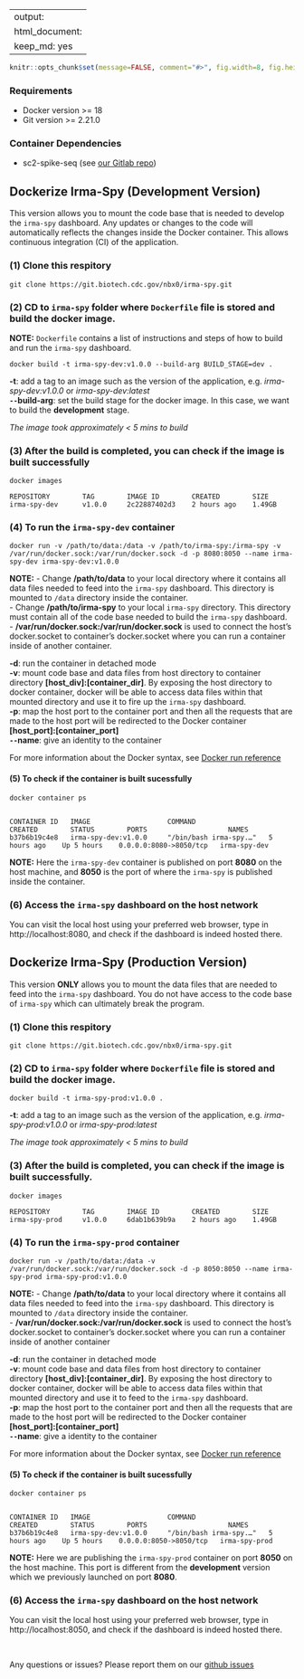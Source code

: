 
---
output:
  html_document:
      keep_md: yes
---

<!-- README.md is generated from README.Rmd. Please edit that file -->

```{r setup, include=FALSE, echo=FALSE, message=FALSE, warning=FALSE}
knitr::opts_chunk$set(message=FALSE, comment="#>", fig.width=8, fig.height=8, fig.align="center")
```

### Requirements

- Docker version >= 18
- Git version >= 2.21.0

### Container Dependencies
 - sc2-spike-seq (see [our Gitlab repo ](https://github.com/nbx0/SC2-spike-seq))

## Dockerize Irma-Spy (Development Version)

This version allows you to mount the code base that is needed to develop the `irma-spy` dashboard. Any updates or changes to the code will automatically reflects the changes inside the Docker container. This allows continuous integration (CI) of the application.


### (1) Clone this respitory

```
git clone https://git.biotech.cdc.gov/nbx0/irma-spy.git
``` 

### (2) CD to `irma-spy` folder where `Dockerfile` file is stored and build the docker image. 

__NOTE:__ `Dockerfile` contains a list of instructions and steps of how to build and run the `irma-spy` dashboard.

```
docker build -t irma-spy-dev:v1.0.0 --build-arg BUILD_STAGE=dev .
```

**-t**: add a tag to an image such as the version of the application, e.g. *irma-spy-dev:v1.0.0* or *irma-spy-dev:latest* <br>
**`--`build-arg**: set the build stage for the docker image. In this case, we want to build the **development** stage. <br>

_The image took approximately < 5 mins to build_

### (3) After the build is completed, you can check if the image is built successfully

```
docker images

REPOSITORY        TAG        IMAGE ID        CREATED        SIZE
irma-spy-dev      v1.0.0     2c22887402d3    2 hours ago    1.49GB
```

### (4) To run the `irma-spy-dev` container

```    
docker run -v /path/to/data:/data -v /path/to/irma-spy:/irma-spy -v /var/run/docker.sock:/var/run/docker.sock -d -p 8080:8050 --name irma-spy-dev irma-spy-dev:v1.0.0 
```

**NOTE:** 
- Change __/path/to/data__ to your local directory where it contains all data files needed to feed into the `irma-spy` dashboard. This directory is mounted to `/data` directory inside the container. <br>
- Change __/path/to/irma-spy__ to your local `irma-spy` directory. This directory must contain all of the code base needed to build the `irma-spy` dashboard. <br>
- **/var/run/docker.sock:/var/run/docker.sock** is used to connect the host's docker.socket to container's docker.socket where you can run a container inside of another container. <br>

**-d**: run the container in detached mode <br>
**-v**: mount code base and data files from host directory to container directory **[host_div]:[container_dir]**. By exposing the host directory to docker container, docker will be able to access data files within that mounted directory and use it to fire up the `irma-spy` dashboard.  <br>
**-p**: map the host port to the container port and then all the requests that are made to the host port will be redirected to the Docker container **[host_port]:[container_port]** <br>
**`--`name**: give an identity to the container <br>

For more information about the Docker syntax, see [Docker run reference](https://docs.docker.com/engine/reference/run/)

#### (5) To check if the container is built sucessfully

```
docker container ps


CONTAINER ID   IMAGE                   COMMAND                  CREATED        STATUS        PORTS                    NAMES
b37b6b19c4e8   irma-spy-dev:v1.0.0     "/bin/bash irma-spy.…"   5 hours ago    Up 5 hours    0.0.0.0:8080->8050/tcp   irma-spy-dev

```

**NOTE:** Here the `irma-spy-dev` container is published on port **8080** on the host machine, and **8050** is the port of where the `irma-spy` is published inside the container.

### (6) Access the `irma-spy` dashboard on the host network

You can visit the local host using your preferred web browser, type in http://localhost:8080, and check if the dashboard is indeed hosted there.


## Dockerize Irma-Spy (Production Version)

This version **ONLY** allows you to mount the data files that are needed to feed into the `irma-spy` dashboard. You do not have access to the code base of `irma-spy` which can ultimately break the program.

### (1) Clone this respitory

```
git clone https://git.biotech.cdc.gov/nbx0/irma-spy.git
``` 

### (2) CD to `irma-spy` folder where `Dockerfile` file is stored and build the docker image. 

```
docker build -t irma-spy-prod:v1.0.0 .
```

**-t**: add a tag to an image such as the version of the application, e.g. *irma-spy-prod:v1.0.0* or *irma-spy-prod:latest* <br>

_The image took approximately < 5 mins to build_

### (3) After the build is completed, you can check if the image is built successfully.

```
docker images

REPOSITORY        TAG        IMAGE ID        CREATED        SIZE
irma-spy-prod     v1.0.0     6dab1b639b9a    2 hours ago    1.49GB
```

### (4) To run the `irma-spy-prod` container

```    
docker run -v /path/to/data:/data -v /var/run/docker.sock:/var/run/docker.sock -d -p 8050:8050 --name irma-spy-prod irma-spy-prod:v1.0.0 
```
**NOTE:** 
- Change __/path/to/data__ to your local directory where it contains all data files needed to feed into the `irma-spy` dashboard. This directory is mounted to `/data` directory inside the container. <br>
- **/var/run/docker.sock:/var/run/docker.sock** is used to connect the host's docker.socket to container's docker.socket where you can run a container inside of another container<br>

**-d**: run the container in detached mode <br>
**-v**: mount code base and data files from host directory to container directory **[host_div]:[container_dir]**. By exposing the host directory to docker container, docker will be able to access data files within that mounted directory and use it to feed to the `irma-spy` dashboard. <br>
**-p**: map the host port to the container port and then all the requests that are made to the host port will be redirected to the Docker container **[host_port]:[container_port]** <br>
**`--`name**: give a identity to the container <br>

For more information about the Docker syntax, see [Docker run reference](https://docs.docker.com/engine/reference/run/)

#### (5) To check if the container is built sucessfully

```
docker container ps


CONTAINER ID   IMAGE                   COMMAND                  CREATED        STATUS        PORTS                    NAMES
b37b6b19c4e8   irma-spy-dev:v1.0.0     "/bin/bash irma-spy.…"   5 hours ago    Up 5 hours    0.0.0.0:8050->8050/tcp   irma-spy-prod

```

**NOTE:** Here we are publishing the `irma-spy-prod` container on port **8050** on the host machine. This port is different from the **development** version which we previously launched on port **8080**.

### (6) Access the `irma-spy` dashboard on the host network

You can visit the local host using your preferred web browser, type in http://localhost:8050, and check if the dashboard is indeed hosted there.

<br>

Any questions or issues? Please report them on our [github issues](https://git.biotech.cdc.gov/nbx0/irma-spy/-/issues)

<br>


